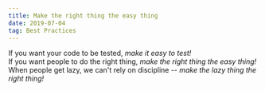 ```yaml
---
title: Make the right thing the easy thing
date: 2019-07-04
tag: Best Practices
---
```


If you want your code to be tested, _make it easy to test!_  
If you want people to do the right thing, _make the right thing the easy
thing!_  
When people get lazy, we can't rely on discipline -- _make the lazy thing the
right thing!_
